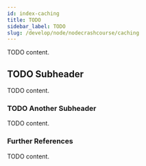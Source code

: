 ```yaml
---
id: index-caching
title: TODO
sidebar_label: TODO
slug: /develop/node/nodecrashcourse/caching
---
```



TODO content.

## TODO Subheader

TODO content.

### TODO Another Subheader

TODO content.

### Further References

TODO content.
